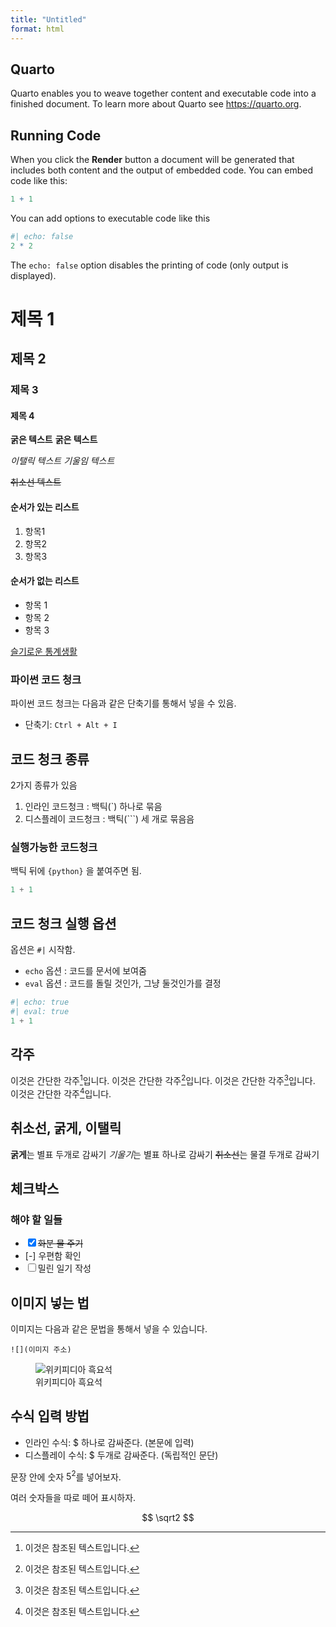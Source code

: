 ```yaml
---
title: "Untitled"
format: html
---
```


## Quarto

Quarto enables you to weave together content and executable code into a finished document. To learn more about Quarto see <https://quarto.org>.

## Running Code

When you click the **Render** button a document will be generated that includes both content and the output of embedded code. You can embed code like this:

```r
1 + 1
```

You can add options to executable code like this 

```r
#| echo: false
2 * 2
```

The `echo: false` option disables the printing of code (only output is displayed).


# 제목 1
## 제목 2
### 제목 3
#### 제목 4

**굵은 텍스트**
__굵은 텍스트__

*이탤릭 텍스트*
_기울임 텍스트_

~~취소선 텍스트~~

#### 순서가 있는 리스트 ####
1. 항목1
2. 항목2
3. 항목3


#### 순서가 없는 리스트 ####
- 항목 1
- 항목 2
- 항목 3

[슬기로운 통계생활](https://courses.statisticsplaybook.com/courses/ls/lectures/55151473)

### 파이썬 코드 청크

파이썬 코드 청크는 다음과 같은 단축기를 통해서 넣을 수 있음.

* 단축기: `Ctrl + Alt + I`

## 코드 청크 종류

2가지 종류가 있음

1. 인라인 코드청크 : 백틱(`) 하나로 묶음
2. 디스플레이 코드청크 : 백틱(```) 세 개로 묶음음

### 실행가능한 코드청크

백틱 뒤에 `{python}` 을 붙여주면 됨.

```python
1 + 1
```

## 코드 청크 실행 옵션

옵션은 `#|` 시작함.

* `echo` 옵션 : 코드를 문서에 보여줌
* `eval` 옵션 : 코드를 돌릴 것인가, 그냥 둘것인가를 결정

```python
#| echo: true
#| eval: true
1 + 1
```


## 각주

이것은 간단한 각주[^1]입니다.
이것은 간단한 각주[^2]입니다.
이것은 간단한 각주[^3]입니다.
이것은 간단한 각주[^4]입니다.

[^1]: 이것은 참조된 텍스트입니다.
[^2]: 이것은 참조된 텍스트입니다.
[^3]: 이것은 참조된 텍스트입니다.
[^4]: 이것은 참조된 텍스트입니다.

## 취소선, 굵게, 이탤릭

**굵게**는 별표 두개로 감싸기
*기울기*는 별표 하나로 감싸기
~~취소선~~는 물결 두개로 감싸기

## 체크박스

### 해야 할 일들

- [x] ~~화분 물 주기~~
- [-] 우편함 확인
- [ ] 밀린 일기 작성

## 이미지 넣는 법

이미지는 다음과 같은 문법을 통해서 넣을 수 있습니다.

```
![](이미지 주소)
```


![위키피디아 흑요석](./img/img1.jpg)

## 수식 입력 방법

* 인라인 수식: $ 하나로 감싸준다. (본문에 입력)
* 디스플레이 수식: $ 두개로 감싸준다. (독립적인 문단)

문장 안에 숫자 $5^2$를 넣어보자.

여러 숫자들을 따로 떼어 표시하자.

$$
\sqrt2
$$
